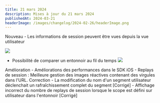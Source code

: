 ```yaml
---
title: 21 mars 2024
description: Mises à jour du 21 mars 2024
publishedAt: 2024-03-21
headerImage: /images/changelog/2024-02-26/headerImage.png
---
```

<Badge variant="noLink" className="m-0">
  <span>Nouveau</span>
</Badge>
- Les informations de session peuvent être vues depuis la vue utilisateur

![](images/changelog/2024-03-21/1.png)

- Possibilité de comparer un entonnoir au fil du temps
![](images/changelog/2024-03-21/2.png)

<Badge variant="noLink" className="m-0">
  <span>Amélioration</span>
</Badge>
- Améliorations des performances dans le SDK iOS
- Replays de session : Meilleure gestion des images réactives contenant des virgules dans l'URL.

<Badge variant="noLink" className="m-0">
  <span>Correction</span>
</Badge>
- La modification du nom d'un segment utilisateur déclenchait un rafraîchissement complet du segment [Corrigé]
- Affichage incorrect du nombre de replays de session lorsque le scope est défini sur utilisateur dans l'entonnoir [Corrigé]
